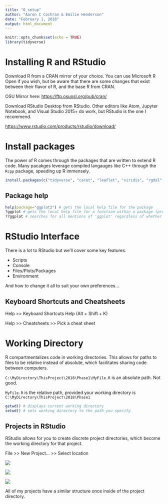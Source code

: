 ```yaml
---
title: "0_setup"
author: "Aaron C Cochran & Emilie Henderson"
date: "February 1, 2018"
output: html_document
---
```


```r
knitr::opts_chunk$set(echo = TRUE)
library(tidyverse)
```

# Installing R and RStudio

Download R from a CRAN mirror of your choice. You can use Microsoft R Open if you wish, but be aware that there are some changes that exist between their flavor of R, and the base R from CRAN. 

OSU Mirror here:
<https://ftp.osuosl.org/pub/cran/>

Download RStudio Desktop from RStudio. Other editors like Atom, Jupyter Notebook, and Visual Studio 2015+ do work, but RStudio is the one I recommend. 

<https://www.rstudio.com/products/rstudio/download/>

# Install packages

The power of R comes through the packages that are written to extend R code. Many pacakges leverage compiled langauges like C++ through the `Rcpp` package, speeding up R immensely. 


```r

install.packages(c("tidyverse", "caret", "leaflet", "viridis", "rgdal", "rgl","vcd","dismo","raster", "RODBC","rgeos","snowfall","ROCR","randomForest", "DBI"))

```


## Package help

```r

help(package="ggplot2") # gets the local help file for the package
?ggplot # gets the local help file for a function within a package (provided the package is loaded)
??ggplot # searches for all mentions of 'ggplot' regardless of whether a package is loaded. 

```

# RStudio Interface

There is a lot to RStudio but we'll cover some key features. 

* Scripts
* Console
* Files/Plots/Packages
* Environment

And how to change it all to suit your own preferences...

## Keyboard Shortcuts and Cheatsheets

Help >> Keyboard Shortcuts Help (Alt + Shift + K)

Help >> Cheatsheets >> Pick a cheat sheet

# Working Directory

R compartmentalizes code in working directories. This allows for paths to files to be relative instead of absolute, which facilitates sharing code between computers. 

`C:\MyDirectory\ThisProject\2018\Phase1\MyFile.R` is an absolute path. Not good. 

`MyFile.R` is the relative path, provided your working directory is `C:\MyDirectory\ThisProject\2018\Phase1`

```r
getwd() # displays current working directory
setwd() # sets working directory to the path you specify
```

## Projects in RStudio

RStudio allows for you to create discrete project directories, which become the working directory for that project. 

File >> New Project... >> Select location


![](img/newproj1.png)

![](img/newproj2.png)

![](img/newproj3.png)




All of my projects have a similar structure once inside of the project directory. 
